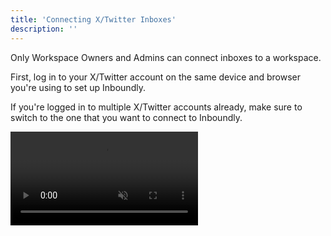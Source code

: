 ```yaml
---
title: 'Connecting X/Twitter Inboxes'
description: ''
---
```


<Note>Only Workspace Owners and Admins can connect inboxes to a workspace.</Note>

First, log in to your X/Twitter account on the same device and browser you're using to set up Inboundly.

If you're logged in to multiple X/Twitter accounts already, make sure to switch to the one that you want to connect to Inboundly.

<video autoplay="true" muted="true" loop playsinline className="w-full aspect-video" src="/videos/guides_x_switch_accounts.mp4" />

Back on Inboundly, head to the Settings tab. Use the sidebar to open "Inboxes". Click the "Connect Inbox" button and then "Authorize app" on the next page.

<video autoplay="true" muted="true" loop playsinline className="w-full aspect-video" src="/videos/guides_connect_account_full.mp4" />

That's it! You'll now be able to manage your new inbox in Inboundly.